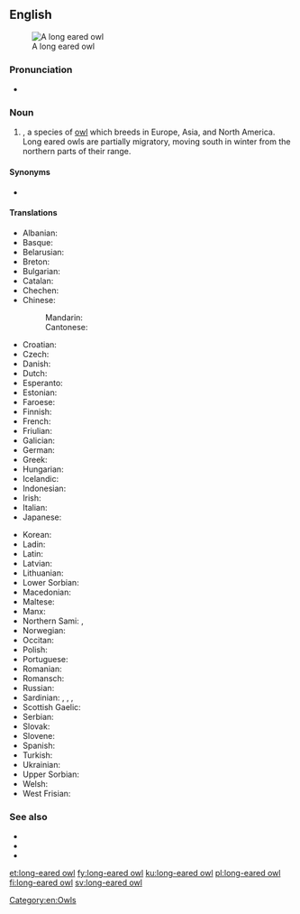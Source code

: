 ==English==
[[Image:Waldohreule_in_freier_Wildbahn.jpg|thumb|A long eared owl]]

===Pronunciation===
* {{a|UK}} {{IPA|/ˌlɒŋɪədˈaʊl/|lang=en}}

===Noun===
{{en-noun|head=[[long]]-[[eared]] [[owl]]}}

# {{taxlink|Asio otus|species|noshow=1}}, a species of [[owl]] which breeds in Europe, Asia, and North America. Long eared owls are partially migratory, moving south in winter from the northern parts of their range.

====Synonyms====
* {{taxlink|Strix otus|species|noshow=1}} {{qualifier|former taxonomic name}}

====Translations====
{{trans-top|Asio otus}}
* Albanian: {{t|sq|bufi veshgjatë}}
* Basque: {{t|eu|hontz ertain}}
* Belarusian: {{t|be|вушастая сава|sc=Cyrl}}
* Breton: {{t|br|toud penn-kazh}}
* Bulgarian: {{t|bg|горска ушата сова|tr=[[gorska ušata sova]]|sc=Cyrl}}
* Catalan: {{t|ca|mussol banyut}}
* Chechen: {{t|ce|бухIа}}
* Chinese:
*: Mandarin: {{t|cmn|长耳鸮|tr=cháng'ěrxiāo|sc=Hani}}
*: Cantonese: {{t|yue|長耳鴞|tr=coeng<sup>4</sup>ji<sup>5</sup>hiu<sup>1</sup>|sc=Hani}}
* Croatian: {{t|sh|mala ušara}}
* Czech: {{t|cs|kalous}}
* Danish: {{t|da|skovhornugle}}
* Dutch: {{t|nl|ransuil|m}}
* Esperanto: {{t|eo|orelstrigo}}
* Estonian: {{t|et|kőrvukräts}}
* Faroese: {{t|fo|kattúla}}
* Finnish: {{t+|fi|sarvipöllö}}
* French: {{t|fr|hibou moyen duc|m}}
* Friulian: {{t|fur|çus}}
* Galician: {{t|gl|bufo pequeno}}
* German: {{t|de|Waldohreule|f}}
* Greek: {{t+|el|νανόμπουφος|sc=Grek}}
* Hungarian: {{t|hu|erdei fülesbagoly}}
* Icelandic: {{t+|is|eyrugla}}
* Indonesian: {{t-needed|id}}
* Irish: {{t|ga|ceann cait}}
* Italian: {{t|it|gufo comune}}
* Japanese: {{t|ja|虎斑木菟}}
{{trans-mid}}
* Korean: {{t+|ko|부엉이|tr=buEongI|sc=Kore}}
* Ladin: {{t|lld|ciuita}}
* Latin: {{t|la|Asio otus}}
* Latvian: {{t|lv|ausainā pūce}}
* Lithuanian: {{t|lt|mažasis apuokas}}
* Lower Sorbian:
* Macedonian: {{t|mk|мал був|tr=[[mal buv]]|sc=Cyrl}}
* Maltese: {{t|mt|qattus}}
* Manx: {{t|gv|hullad eairkagh|f}}
* Northern Sami: {{t|se|bealljeloađgu}}, {{t|se|bealljeloatku}}
* Norwegian: {{t|no|hornugle}}
* Occitan: {{t+|oc|duganèl}}
* Polish: {{t|pl|sowa szara}}
* Portuguese: {{t|pt|mocho-pequeno|m}}
* Romanian: {{t|ro|ciuf de pădure|m}}
* Romansch: {{t|rm|piv mesaun}}
* Russian: {{t|ru|ушастая сова́}}
* Sardinian: {{t|sc|cuccumeu}}, {{t|sc|cuccummiau}}, {{t|sc|cuccu}}, {{t|sc|cuccumeò}}
* Scottish Gaelic: {{t|gd|comhachag-adharcach|f}}
* Serbian: {{t|sh|мала ушара}}
* Slovak: {{t|sk|myšiarka ušatá}}
* Slovene: {{t|sl|mala uharica}}
* Spanish: {{t|es|búho chico}}
* Turkish: {{t+|tr|kulaklı orman baykuşu}}
* Ukrainian: {{t|uk|сова вухата|sc=Cyrl}}
* Upper Sorbian: {{t|hsb|lěsawa}}
* Welsh: {{t|cy|tylluan gorniog}}
* West Frisian: {{t|fy|hoarnûle}}
{{trans-bottom}}

===See also===
* {{projectlink|wikipedia}}
* {{specieslite|Asio otus}}
* {{commonslite|Asio otus}}

[[Category:en:Owls]]

[[et:long-eared owl]]
[[fy:long-eared owl]]
[[ku:long-eared owl]]
[[pl:long-eared owl]]
[[fi:long-eared owl]]
[[sv:long-eared owl]]